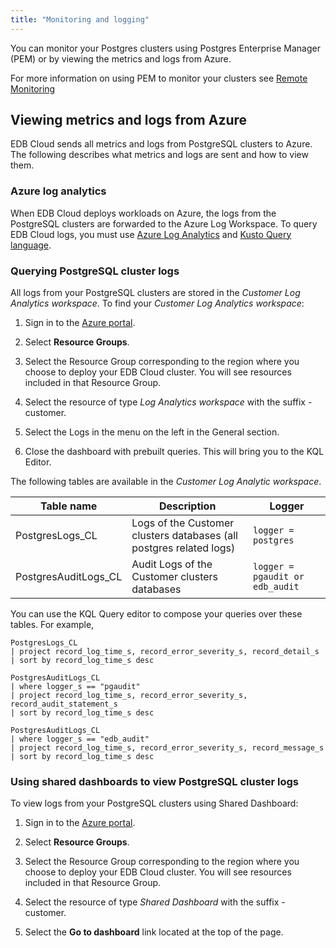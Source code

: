 ```yaml
---
title: "Monitoring and logging"
---
```


You can monitor your Postgres clusters using Postgres Enterprise Manager (PEM) or by viewing the metrics and logs from Azure.

For more information on using PEM to monitor your clusters see [Remote Monitoring]((../../../pem/latest/pem_admin/02a_pem_remote_monitoring))

## Viewing metrics and logs from Azure

EDB Cloud sends all metrics and logs from PostgreSQL clusters to Azure. The following describes what metrics and logs are sent and how to view them.

### Azure log analytics

When EDB Cloud deploys workloads on Azure, the logs from the PostgreSQL clusters are forwarded to the Azure Log Workspace.
To query EDB Cloud logs, you must use [Azure Log Analytics](https://docs.microsoft.com/en-us/azure/azure-monitor/logs/log-analytics-overview) and [Kusto Query language](https://azure-training.com/azure-data-science/the-kusto-query-language/).



### Querying PostgreSQL cluster logs


All logs from your PostgreSQL clusters are stored in the _Customer Log Analytics workspace_. To find your _Customer Log Analytics workspace_:

1. Sign in to the [Azure portal](https://portal.azure.com).

2. Select **Resource Groups**.

2. Select the Resource Group corresponding to the region where you choose to deploy your EDB Cloud cluster. You will see resources included in that Resource Group.

3. Select the resource of type _Log Analytics workspace_ with the suffix -customer.

4. Select the Logs in the menu on the left in the General section.

5. Close the dashboard with prebuilt queries. This will bring you to the KQL Editor.

The following tables are available in the _Customer Log Analytic workspace_.

| Table name | Description | Logger |
| ---------- | ----------- | ------ |
| PostgresLogs_CL  | Logs of the Customer clusters databases (all postgres related logs) | `logger = postgres` |
| PostgresAuditLogs_CL  | Audit Logs of the Customer clusters databases | `logger = pgaudit or edb_audit`  |

You can use the KQL Query editor to compose your queries over these tables. For example,

```
PostgresLogs_CL
| project record_log_time_s, record_error_severity_s, record_detail_s
| sort by record_log_time_s desc

PostgresAuditLogs_CL
| where logger_s == "pgaudit"
| project record_log_time_s, record_error_severity_s, record_audit_statement_s
| sort by record_log_time_s desc

PostgresAuditLogs_CL
| where logger_s == "edb_audit"
| project record_log_time_s, record_error_severity_s, record_message_s
| sort by record_log_time_s desc
```

###  Using shared dashboards to view PostgreSQL cluster logs

To view logs from your PostgreSQL clusters using Shared Dashboard:

1. Sign in to the [Azure portal](https://portal.azure.com).

2. Select **Resource Groups**.

2. Select the Resource Group corresponding to the region where you choose to deploy your EDB Cloud cluster. You will see resources included in that Resource Group.

3. Select the resource of type _Shared Dashboard_ with the suffix -customer.

4. Select the **Go to dashboard** link located at the top of the page.


